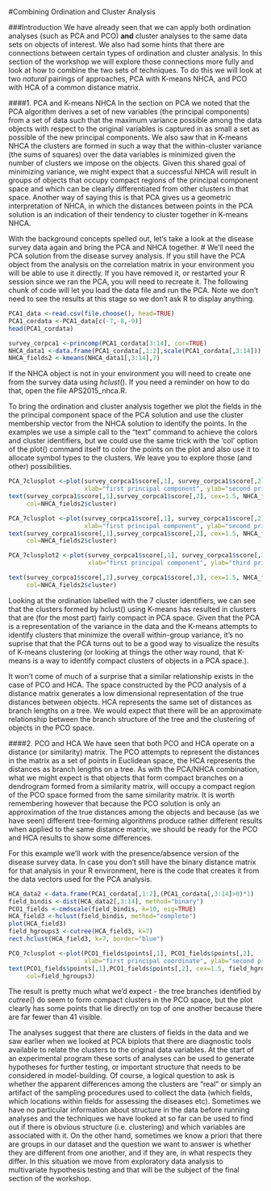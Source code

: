 #Combining Ordination and Cluster Analysis

###Introduction
We have already seen that we can apply both ordination analyses (such as PCA and PCO) **and** cluster analyses to the same data sets on objects of interest.  We also had some hints that there are connections between certain types of ordination and cluster analysis.  In this section of the workshop we will explore those connections more fully and look at how to combine the two sets of techniques.  To do this we will look at two *natural* pairings of approaches, PCA with K-means NHCA, and PCO with HCA of a common distance matrix.


####1. PCA and K-means NHCA
In the section on PCA we noted that the PCA algorithm derives a set of new variables (the principal components) from a set of data such that the maximum variance possible among the data objects with respect to the original variables is captured in as small a set as possible of the new principal components.  We also saw that in K-means NHCA the clusters are formed in such a way that the within-cluster variance (the sums of squares) over the data variables is minimized given the number of clusters we impose on the objects.  Given this shared goal of minimizing variance, we might expect that a successful NHCA will result in groups of objects that occupy compact regions of the principal component space and which can be clearly differentiated from other clusters in that space.  Another way of saying this is that PCA gives us a geometric interpretation of NHCA, in which the distances between points in the PCA solution is an indication of their tendency to cluster together in K-means NHCA.

With the background concepts spelled out, let's take a look at the disease survey data again and bring the PCA and NHCA together. # We'll need the PCA solution from the disease survey analysis.  If you still have the PCA object from the analysis on the correlation matrix in your environment you will be able to use it directly.  If you have removed it, or restarted your R session since we ran the PCA, you will need to recreate it.  The following chunk of code will let you load the data file and run the PCA.  Note we don't need to see the results at this stage so we don't ask R to display anything.
```{r}
PCA1_data <-read.csv(file.choose(), head=TRUE)
PCA1_cordata <-PCA1_data[c(-7,-8,-9)]
head(PCA1_cordata)

survey_corpca1 <-princomp(PCA1_cordata[3:14], cor=TRUE)
NHCA_data1 <-data.frame(PCA1_cordata[,1:2],scale(PCA1_cordata[,3:14]))
NHCA_fields2 <-kmeans(NHCA_data1[,3:14],7)
```
If the NHCA object is not in your environment you will need to create one from the survey data using *hclust*(). If you need a reminder on how to do that, open the file APS2015_nhca.R.


To bring the ordination and cluster analysis together we plot the fields in the the principal component space of the PCA solution and use the cluster membership vector from the NHCA solution to identify the points.  In the examples we use a simple call to the  "text" command to achieve the colors and cluster identifiers, but we could use the same trick with the 'col' option of the plot() command itself to color the points on the plot and also use it to allocate symbol types to the
clusters.  We leave you to explore those (and other) possibilities.

```{r}
PCA_7clusplot <-plot(survey_corpca1$score[,1], survey_corpca1$score[,2],
                     xlab="first principal component", ylab="second principal component")
text(survey_corpca1$score[,1],survey_corpca1$score[,2], cex=1.5, NHCA_fields2$cluster, 
     col=NHCA_fields2$cluster)

PCA_7clusplot <-plot(survey_corpca1$score[,1], survey_corpca1$score[,2],
                     xlab="first principal component", ylab="second principal component")
text(survey_corpca1$score[,1],survey_corpca1$score[,2], cex=1.5, NHCA_fields2$cluster, 
     col=NHCA_fields2$cluster)

PCA_7clusplot2 <-plot(survey_corpca1$score[,1], survey_corpca1$score[,3],
                      xlab="first principal component", ylab="third principal component")

text(survey_corpca1$score[,1],survey_corpca1$score[,3], cex=1.5, NHCA_fields2$cluster, 
     col=NHCA_fields2$cluster)
```
Looking at the ordination labelled with the 7 cluster identifiers, we can see that the clusters formed by hclust() using K-means has resulted in clusters that are (for the most part) fairly compact in PCA space.  Given that the PCA is a representation of the variance in the data and the K-means attempts to identify clusters that minimize the  overall within-group variance, it's no suprise that that the PCA turns out to be a  good way to visualize the results of K-means clustering (or looking at things the 
 other way round, that K-means is a way to identify compact clusters of objects in a  PCA space.).

It won't come of much of a surprise that a similar relationship exists in the case of  PCO and HCA.  The space constructed by the PCO analysis of a distance matrix generates a low dimensional representation of the true distances between objects.  HCA represents the same set of distances as branch lengths on a tree.  We would expect that there will be an approximate relationship between the branch structure of the tree and the clustering of objects in the PCO space.


####2. PCO and HCA
We have seen that both PCO and HCA operate on a distance (or similarity) matrix.  The PCO attempts to represent the distances in the matrix as a set of points in Euclidean space, the HCA represents the distances as branch lengths on a tree.  As with the PCA/NHCA combination, what we might expect is that objects that form compact branches on a dendrogram formed from a similarity matrix, will occupy a compact region of the PCO space formed from the same similarity matrix.  It is worth remembering however that because the PCO solution is only an approximation of the true distances among the objects and because (as we have seen) different tree-forming algorithms produce rather different results when applied to the same distance matrix, we should be ready for the PCO and HCA results to show some differences. 

For this example we'll work with the presence/absence version of the disease survey data. In case you don't still have the binary distance matrix for that analysis in your R  environment, here is the code that creates it from the data vectors used for the PCA analysis.

```{r}
HCA_data2 <-data.frame(PCA1_cordata[,1:2],(PCA1_cordata[,3:14]>0)*1)
field_bindis <-dist(HCA_data2[,3:14], method="binary") 
PCO1_fields <-cmdscale(field_bindis, k=10, eig=TRUE)
HCA_field3 <-hclust(field_bindis, method="complete")
plot(HCA_field3)
field_hgroups3 <-cutree(HCA_field3, k=7)
rect.hclust(HCA_field3, k=7, border="blue")

PCO_7clusplot <-plot(PCO1_fields$points[,1], PCO1_fields$points[,2],
                     xlab="first principal coordinate", ylab="second principal cordinate")
text(PCO1_fields$points[,1],PCO1_fields$points[,2], cex=1.5, field_hgroups3, 
     col=field_hgroups3)
```
The result is pretty much what we'd expect - the tree branches identified by *cutree*() do seem to form compact clusters in the PCO space, but the plot clearly has some points that lie directly on top of one another because there are far fewer than 41 visible.

The analyses suggest that there are clusters of fields in the data and we saw earlier when we looked at PCA biplots that there are diagnostic tools available to relate the clusters to the original data variables.  At the start of an experimental program these sorts of analyses can be used to generate hypotheses for further testing, or important structure that needs to be considered in model-building.  Of course, a logical question to ask is whether the apparent differences among the clusters are "real" or simply an artifact of the sampling procedures used to collect the data (which fields, which locations within fields for assessing the diseases etc).  Sometimes we have no particular information about structure in the data before running analyses and the techniques we have looked at so far can be used to find out if there is obvious structure (i.e. clustering) and which variables are associated with it.  On the other hand, sometimes we know a priori that there are groups in our dataset and the question we want to answer is whether they are different from one another, and if  they are, in what respects they differ.  In this situation we move from exploratory data analysis to multivariate hypothesis testing and that will be the subject of the final section of the workshop.


